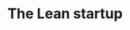 ---
title: "The Lean startup"
bookCover: "/assets/book-covers/the-lean-startup.jpg"
bookAuthor: "Eric Ries"
rating: 6
done: false
tags: []
summary: false
detailedNotes: false
amazonLink: ""
amazonAffiliateLink: ""
---